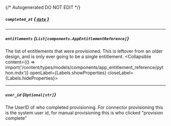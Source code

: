 {/* Autogenerated DO NOT EDIT  */}

##### `completed_at` [*{ `date` }*](https://docs.python.org/3/library/datetime.html#date-objects)

---
##### `entitlements` *{`List[components.AppEntitlementReference]`}*
The list of entitlements that were provisioned. This is leftover from an older design, and is only ever going to be a single entitlement.
<Collapsible content={() => import('/content/types/models/components/app_entitlement_reference/python.mdx')} openLabel={Labels.showProperties} closeLabel={Labels.hideProperties}>
</Collapsible>

---
##### `user_id` *{`Optional[str]`}*
The UserID of who completed provisioning. For connector provisioning this is the system user id, for manual provisioning this is who clicked "provision complete"


